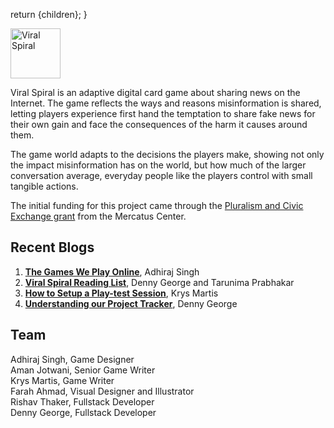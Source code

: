 
  return <DefaultLayoutNarrow>{children}</DefaultLayoutNarrow>;
}


<div style={{width:"16em"}}>
  <img
    alt="Viral Spiral"
    src="../../../images/viral-spiral-logo.png"
    width="80"
  />
</div>

Viral Spiral is an adaptive digital card game about sharing news on the Internet. The game reflects the ways and reasons misinformation is shared, letting players experience first hand the temptation to share fake news for their own gain and face the consequences of the harm it causes around them.

The game world adapts to the decisions the players make, showing not only the impact misinformation has on the world, but how much of the larger conversation average, everyday people like the players control with small tangible actions.

The initial funding for this project came through the [Pluralism and Civic Exchange grant](https://www.mercatus.org/features/mercatus-program-pluralism-civil-exchange-announces-first-cohort-grant-recipients) from the Mercatus Center.

## Recent Blogs

1. **[The Games We Play Online](/blog/the-games-we-play-online)**, Adhiraj Singh
2. **[Viral Spiral Reading List](/blog/viral-spiral-reading-list)**, Denny George and Tarunima Prabhakar
3. **[How to Setup a Play-test Session](/blog/how-to-set-a-playtest)**, Krys Martis
4. **[Understanding our Project Tracker](/blog/understanding-viral-spiral-project-page)**, Denny George

## Team

Adhiraj Singh, Game Designer  
Aman Jotwani, Senior Game Writer  
Krys Martis, Game Writer  
Farah Ahmad, Visual Designer and Illustrator  
Rishav Thaker, Fullstack Developer  
Denny George, Fullstack Developer
